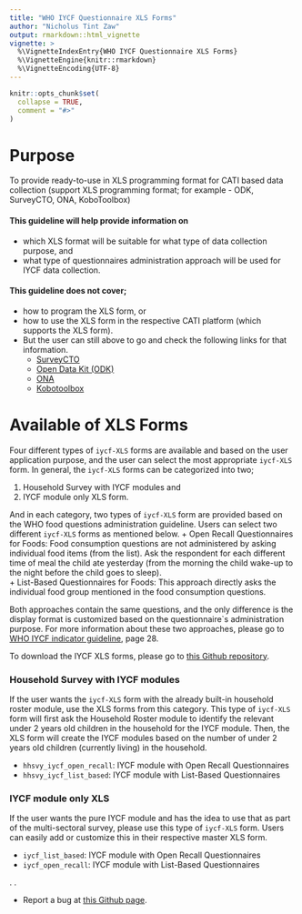 ```yaml
---
title: "WHO IYCF Questionnaire XLS Forms"
author: "Nicholus Tint Zaw"
output: rmarkdown::html_vignette
vignette: >
  %\VignetteIndexEntry{WHO IYCF Questionnaire XLS Forms}
  %\VignetteEngine{knitr::rmarkdown}
  %\VignetteEncoding{UTF-8}
---
```


```r
knitr::opts_chunk$set(
  collapse = TRUE,
  comment = "#>"
)
```


# Purpose 

To provide ready-to-use [\textcolor{blue}{WHO IYCF standard questionnaires}](https://www.who.int/publications/i/item/9789240018389) in XLS programming format for CATI based data collection (support XLS programming format; for example - ODK, SurveyCTO, ONA, KoboToolbox) 

#### This guideline will help provide information on 

+ which XLS format will be suitable for what type of data collection purpose, and 
+ what type of questionnaires administration approach will be used for IYCF data collection. 

#### This guideline does not cover; 

+ how to program the XLS form, or 
+ how to use the XLS form in the respective CATI platform (which supports the XLS form). 
+ But the user can still above to go and check the following links for that information. 
  + [SurveyCTO](https://www.surveycto.com/product/how-it-works/) 
  + [Open Data Kit (ODK)](https://getodk.org/) 
  + [ONA](https://ona.io/home/products/ona-data/features/) 
  + [Kobotoolbox](https://www.kobotoolbox.org/#features)


# Available of XLS Forms

Four different types of `iycf-XLS` forms are available and based on the user application purpose, and the user can select the most appropriate `iycf-XLS` form. In general, the `iycf-XLS` forms can be categorized into two; 

1. Household Survey with IYCF modules and 
1. IYCF module only XLS form. 

And in each category, two types of `iycf-XLS` form are provided based on the WHO food questions administration guideline. Users can select two different `iycf-XLS` forms as mentioned below. 
+ Open Recall Questionnaires for Foods: Food consumption questions are not administered by asking individual food items (from the list). Ask the respondent for each different time of meal the child ate yesterday (from the morning the child wake-up to the night before the child goes to sleep).  
+ List-Based Questionnaires for Foods: This approach directly asks the individual food group mentioned in the food consumption questions. 

Both approaches contain the same questions, and the only difference is the display format is customized based on the questionnaire`s administration purpose. For more information about these two approaches, please go to [WHO IYCF indicator guideline](https://www.who.int/publications/i/item/9789240018389), page 28. 

To download the IYCF XLS forms, please go to [this Github repository](https://github.com/nicholustintzaw/iycf_xls_forms). 



### Household Survey with IYCF modules 
If the user wants the `iycf-XLS` form with the already built-in household roster module, use the XLS forms from this category. This type of `iycf-XLS` form will first ask the Household Roster module to identify the relevant under 2 years old children in the household for the IYCF module. Then, the XLS form will create the IYCF modules based on the number of under 2 years old children (currently living) in the household. 

+ `hhsvy_iycf_open_recall`: IYCF module with Open Recall Questionnaires 
+ `hhsvy_iycf_list_based`: IYCF module with List-Based Questionnaires 

###  IYCF module only XLS 
If the user wants the pure IYCF module and has the idea to use that as part of the multi-sectoral survey, please use this type of `iycf-XLS` form. Users can easily add or customize this in their respective master XLS form. 

+ `iycf_list_based`: IYCF module with Open Recall Questionnaires 
+ `iycf_open_recall`: IYCF module with List-Based Questionnaires  


.\linebreak 
.\linebreak 


* Report a bug at [this Github page](https://github.com/nicholustintzaw/iycf_xls_forms/issues/new).  
